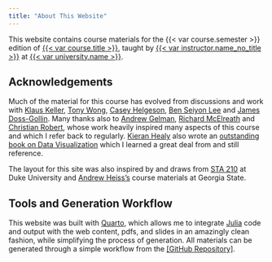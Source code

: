 ```yaml
---
title: "About This Website"
---
```


This website contains course materials for the {{< var course.semester >}} edition of [{{< var course.title >}}]({{< var course.url >}}), taught by [{{< var instructor.name_no_title >}}]({{< var instructor.url >}}) at [{{< var university.name >}}]({{< var university.url >}}).

## Acknowledgements

Much of the material for this course has evolved from discussions and work with [Klaus Keller](https://engineering.dartmouth.edu/community/faculty/klaus-keller), [Tony Wong](https://tonyewong.github.io/index.html), [Casey Helgeson](https://sites.google.com/site/caseyhelgeson/), [Ben Seiyon Lee](https://sites.google.com/view/benslee/) and [James Doss-Gollin](https://jamesdossgollin.me/). Many thanks also to [Andrew Gelman](https://statmodeling.stat.columbia.edu/), [Richard McElreath](https://www.eva.mpg.de/ecology/staff/richard-mcelreath/) and [Christian Robert](https://xianblog.wordpress.com/), whose work heavily inspired many aspects of this course and which I refer back to regularly. [Kieran Healy](https://kieranhealy.org/) also wrote an [outstanding book on Data Visualization](https://kieranhealy.org/publications/dataviz/) which I learned a great deal from and still reference.

The layout for this site was also inspired by and draws from [STA 210](https://sta210-s22.github.io/website/) at Duke University and [Andrew Heiss's](https://www.andrewheiss.com/teaching/) course materials at Georgia State.

## Tools and Generation Workflow

This website was built with [Quarto](https://quarto.org/), which allows me to integrate [Julia](https://julialang.org/) code and output with the web content, pdfs, and slides in an amazingly clean fashion, while simplifying the process of generation. All materials can be generated through a simple workflow from the [[GitHub Repository]]({{< var course.github >}}).

